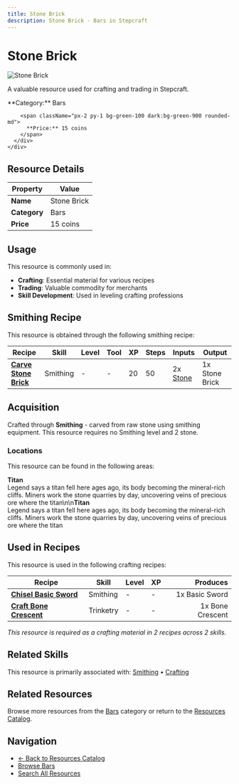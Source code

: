 ```yaml
---
title: Stone Brick
description: Stone Brick - Bars in Stepcraft
---
```


# Stone Brick

<div className="flex items-start gap-6 mb-8">
  <div className="flex-shrink-0">
    <img src="/assets/resources/smithing/stone_brick.png" alt="Stone Brick" className="w-24 h-24 border rounded-lg" />
  </div>
  <div className="flex-1">
    <div className="space-y-2">
      <p className="text-lg text-muted-foreground">A valuable resource used for crafting and trading in Stepcraft.</p>
      <div className="flex flex-wrap gap-4 text-sm">
        <span className="px-2 py-1 bg-blue-100 dark:bg-blue-900 rounded-md">
          **Category:** Bars
        </span>

        <span className="px-2 py-1 bg-green-100 dark:bg-green-900 rounded-md">
          **Price:** 15 coins
        </span>
      </div>
    </div>
  </div>
</div>

## Resource Details

| Property | Value |
|----------|-------|
| **Name** | Stone Brick |
| **Category** | Bars |
| **Price** | 15 coins |


## Usage

This resource is commonly used in:

- **Crafting**: Essential material for various recipes
- **Trading**: Valuable commodity for merchants
- **Skill Development**: Used in leveling crafting professions



## Smithing Recipe

This resource is obtained through the following smithing recipe:

| Recipe | Skill | Level | Tool | XP | Steps | Inputs | Output |
|--------|-------|-------|------|----|-------|--------|--------|
| **[Carve Stone Brick](/docs/skills/individual/smithing#stone_brick)** | Smithing | - | - | 20 | 50 | 2x [Stone](/docs/resources/individual/stone) | 1x Stone Brick |





## Acquisition

Crafted through **Smithing** - carved from raw stone using smithing equipment. This resource requires no Smithing level and 2 stone.

### Locations

This resource can be found in the following areas:

**Titan**  
Legend says a titan fell here ages ago, its body becoming the mineral-rich cliffs. Miners work the stone quarries by day, uncovering veins of precious ore where the titan\n\n**Titan**  
Legend says a titan fell here ages ago, its body becoming the mineral-rich cliffs. Miners work the stone quarries by day, uncovering veins of precious ore where the titan


## Used in Recipes

This resource is used in the following crafting recipes:

| Recipe | Skill | Level | XP | Produces |
|--------|-------|-------|----|---------:|
| **[Chisel Basic Sword](/docs/items/individual/basic_sword)** | Smithing | - | - | 1x Basic Sword |
| **[Craft Bone Crescent](/docs/resources/individual/bone_crescent)** | Trinketry | - | - | 1x Bone Crescent |

*This resource is required as a crafting material in 2 recipes across 2 skills.*


## Related Skills

This resource is primarily associated with: [Smithing](/docs/skills/individual/smithing) • [Crafting](/docs/skills/individual/crafting)

## Related Resources

Browse more resources from the [Bars](/docs/resources#bars) category or return to the [Resources Catalog](/docs/resources).

## Navigation

- [← Back to Resources Catalog](/docs/resources)
- [Browse Bars](/docs/resources#bars)
- [Search All Resources](/search)
